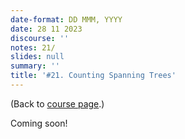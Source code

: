```yaml
---
date-format: DD MMM, YYYY
date: 28 11 2023
discourse: ''
notes: 21/
slides: null
summary: ''
title: '#21. Counting Spanning Trees'
---
```


(Back to [course page](../).)

Coming soon!
